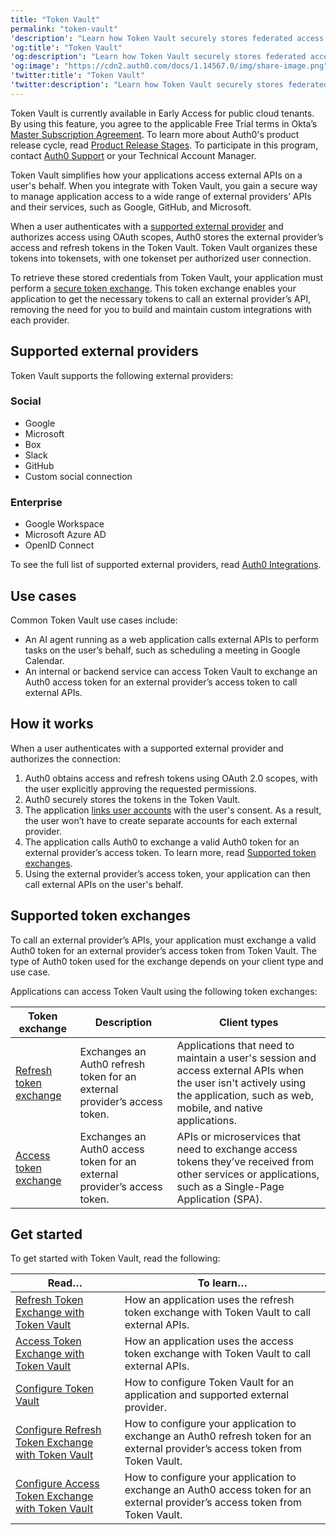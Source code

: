 ```yaml
---
title: "Token Vault"
permalink: "token-vault"
'description': "Learn how Token Vault securely stores federated access and refresh tokens."
'og:title': "Token Vault"
'og:description': "Learn how Token Vault securely stores federated access and refresh tokens."
'og:image': "https://cdn2.auth0.com/docs/1.14567.0/img/share-image.png"
'twitter:title': "Token Vault"
'twitter:description': "Learn how Token Vault securely stores federated access and refresh tokens."
---
```


<Warning>

Token Vault is currently available in Early Access for public cloud tenants. By using this feature, you agree to the applicable Free Trial terms in Okta’s [Master Subscription Agreement](https://www.okta.com/legal). To learn more about Auth0's product release cycle, read [Product Release Stages](/docs/ja-jp/troubleshoot/product-lifecycle/product-release-stages). To participate in this program, contact [Auth0 Support](https://support.auth0.com/) or your Technical Account Manager.

</Warning>

Token Vault simplifies how your applications access external APIs on a user's behalf. When you integrate with Token Vault, you gain a secure way to manage application access to a wide range of external providers’ APIs and their services, such as Google, GitHub, and Microsoft.

When a user authenticates with a [supported external provider](#supported-external-providers) and authorizes access using <Tooltip data-tooltip-id="react-containers-DefinitionTooltip-0" href="/docs/ja-jp/glossary?term=oath2" tip="OAuth 2.0: 認可プロトコルとワークフローを定義する認可フレームワーク。" cta="用語集の表示">OAuth</Tooltip> scopes, Auth0 stores the external provider’s access and <Tooltip data-tooltip-id="react-containers-DefinitionTooltip-1" href="/docs/ja-jp/glossary?term=refresh-token" tip="リフレッシュトークン: ユーザーに再度ログインを強いることなく、更新されたアクセストークンを取得するために使用されるトークン。" cta="用語集の表示">refresh tokens</Tooltip> in the Token Vault. Token Vault organizes these tokens into <Tooltip data-tooltip-id="react-containers-DefinitionTooltip-2" href="/docs/ja-jp/glossary?term=tokenset" tip="Tokenset: Contains the access and refresh tokens needed to call an external provider's APIs." cta="用語集の表示">tokensets</Tooltip>, with one tokenset per authorized user connection.

To retrieve these stored credentials from Token Vault, your application must perform a [secure token exchange](#token-exchanges). This token exchange enables your application to get the necessary tokens to call an external provider’s API, removing the need for you to build and maintain custom integrations with each provider.

## Supported external providers

Token Vault supports the following external providers:

### Social

* Google
* Microsoft
* Box
* Slack
* GitHub
* Custom social connection

### Enterprise

* Google Workspace
* Microsoft Azure AD
* <Tooltip data-tooltip-id="react-containers-DefinitionTooltip-0" href="/docs/ja-jp/glossary?term=openid" tip="OpenID: アプリケーションがログイン情報を収集および保存することなくにユーザーのIDを検証できるようにする認証用のオープン標準。" cta="用語集の表示">OpenID</Tooltip> Connect

To see the full list of supported external providers, read [Auth0 Integrations](https://auth0.com/ai/docs/integrations/overview).

## Use cases

Common Token Vault use cases include:

* An AI agent running as a web application calls external APIs to perform tasks on the user’s behalf, such as scheduling a meeting in Google Calendar.
* An internal or backend service can <Tooltip data-tooltip-id="react-containers-DefinitionTooltip-0" href="/docs/ja-jp/glossary?term=access-token" tip="アクセストークン: APIへのアクセスに使用される、不透明な文字列またはJWT形式の認可資格情報。" cta="用語集の表示">access Token</Tooltip> Vault to exchange an Auth0 access token for an external provider’s access token to call external APIs.

## How it works

When a user authenticates with a supported external provider and authorizes the connection:

1. Auth0 obtains access and refresh tokens using OAuth 2.0 scopes, with the user explicitly approving the requested permissions.
2. Auth0 securely stores the tokens in the Token Vault.
3. The application [links user accounts](/docs/ja-jp/manage-users/user-accounts/user-account-linking) with the user's consent. As a result, the user won’t have to create separate accounts for each external provider.
4. The application calls Auth0 to exchange a valid Auth0 token for an external provider’s access token. To learn more, read [Supported token exchanges](#supported-token-exchanges).
5. Using the external provider’s access token, your application can then call external APIs on the user's behalf.

## Supported token exchanges

To call an external provider’s APIs, your application must exchange a valid Auth0 token for an external provider’s access token from Token Vault. The type of Auth0 token used for the exchange depends on your client type and use case.

Applications can access Token Vault using the following token exchanges:

<table class="table"><thead>
<tr>
<th><strong>Token exchange</strong></th>
<th><strong>Description</strong></th>
<th><strong>Client types</strong></th>
</tr>
</thead>
<tbody>
<tr>
<td><a href="/docs/ja-jp/secure/tokens/token-vault/refresh-token-exchange-with-token-vault">Refresh token exchange</a></td>
<td>Exchanges an Auth0 refresh token for an external provider’s access token.</td>
<td>Applications that need to maintain a user's session and access external APIs when the user isn't actively using the application, such as web, mobile, and native applications.</td>
</tr>
<tr>
<td><a href="/docs/ja-jp/secure/tokens/token-vault/access-token-exchange-with-token-vault">Access token exchange</a></td>
<td>Exchanges an Auth0 access token for an external provider’s access token.</td>
<td>APIs or microservices that need to exchange access tokens they’ve received from other services or applications, such as a Single-Page Application (SPA).</td>
</tr>
</tbody>
</table>

## Get started

To get started with Token Vault, read the following:

<table class="table"><thead>
<tr>
<th><strong>Read…</strong></th>
<th><strong>To learn…</strong></th>
</tr>
</thead>
<tbody>
<tr>
<td><a href="/docs/ja-jp/secure/tokens/token-vault/refresh-token-exchange-with-token-vault">Refresh Token Exchange with Token Vault</a></td>
<td>How an application uses the refresh token exchange with Token Vault to call external APIs.</td>
</tr>
<tr>
<td><a href="/docs/ja-jp/secure/tokens/token-vault/access-token-exchange-with-token-vault">Access Token Exchange with Token Vault</a></td>
<td>How an application uses the access token exchange with Token Vault to call external APIs.</td>
</tr>
<tr>
<td><a href="/docs/ja-jp/secure/tokens/token-vault/configure-token-vault">Configure Token Vault</a></td>
<td>How to configure Token Vault for an application and supported external provider.</td>
</tr>
<tr>
<td><a href="/docs/ja-jp/secure/tokens/token-vault/configure-refresh-token-exchange-with-token-vault">Configure Refresh Token Exchange with Token Vault</a></td>
<td>How to configure your application to exchange an Auth0 refresh token for an external provider’s access token from Token Vault.</td>
</tr>
<tr>
<td><a href="/docs/ja-jp/secure/tokens/token-vault/configure-access-token-exchange-with-token-vault">Configure Access Token Exchange with Token Vault</a></td>
<td>How to configure your application to exchange an Auth0 access token for an external provider’s access token from Token Vault.</td>
</tr>
</tbody>
</table>